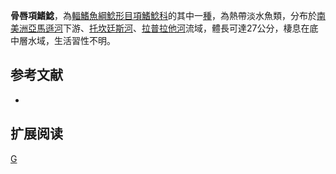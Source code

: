 {{Speciesbox 
| taxon = Auchenipterus osteomystax
| status = NE
| status_system = IUCN3.1
| authority = [[Miranda_Ribeiro|Miranda Ribeiro]], 1918
| synonyms = *''Ceratocheilus osteomystax '',Miranda Ribeiro, 1918 
}}
'''骨唇項鰭鯰'''，為[[輻鰭魚綱|輻鰭魚綱]][[鯰形目|鯰形目]][[項鰭鯰科|項鰭鯰科]]的其中一[[種|種]]，為熱帶淡水魚類，分布於[[南美洲|南美洲]][[亞馬遜河|亞馬遜河]]下游、[[托坎廷斯河|托坎廷斯河]]、[[拉普拉他河|拉普拉他河]]流域，體長可達27公分，棲息在底中層水域，生活習性不明。
==参考文献==
*{{FishBase_species|genus=Auchenipterus|species=osteomystax|year=2015|month=5}}

== 扩展阅读 ==
{{refbegin}}
{{wikispecies-inline|Auchenipterus osteomystax|骨唇項鰭鯰}}
{{refend}}
{{Taxonbar|from=Q6429413}}

[[Category:項鰭鯰屬|G]]